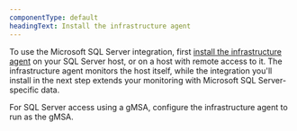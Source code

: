 ```yaml
---
componentType: default
headingText: Install the infrastructure agent
---
```


To use the Microsoft SQL Server integration, first [install the infrastructure agent](/docs/infrastructure/infrastructure-monitoring/get-started/choose-infra-install-method) on your SQL Server host, or on a host with remote access to it. The infrastructure agent monitors the host itself, while the integration you'll install in the next step extends your monitoring with Microsoft SQL Server-specific data.

<Callout variant="important">
    For SQL Server access using a gMSA, configure the infrastructure agent to run as the gMSA.
</Callout>
